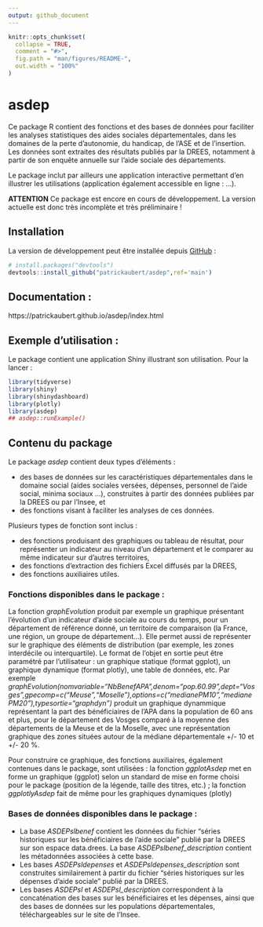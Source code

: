 ```yaml
---
output: github_document
---
```


<!-- README.md is generated from README.Rmd. Please edit that file -->

```r
knitr::opts_chunk$set(
  collapse = TRUE,
  comment = "#>",
  fig.path = "man/figures/README-",
  out.width = "100%"
)
```

# asdep

<!-- badges: start -->
<!-- badges: end -->

Ce package R contient des fonctions et des bases de données pour faciliter les analyses statistiques des aides sociales départementales, dans les domaines de la perte d'autonomie, du handicap, de l'ASE et de l'insertion. Les données sont extraites des résultats publiés par la DREES, notamment à partir de son enquête annuelle sur l'aide sociale des départements.

Le package inclut par ailleurs une application interactive permettant d'en illustrer les utilisations (application également accessible en ligne : ...).

**ATTENTION** Ce package est encore en cours de développement. La version actuelle est donc très incomplète et très préliminaire !

## Installation

La version de développement peut être installée depuis [GitHub](https://github.com/patrickaubert/asdep) :

``` r
# install.packages("devtools")
devtools::install_github("patrickaubert/asdep",ref='main')
```
## Documentation :

https://patrickaubert.github.io/asdep/index.html

## Exemple d'utilisation :

Le package contient une application Shiny illustrant son utilisation. Pour la lancer :

```r
library(tidyverse)
library(shiny)
library(shinydashboard)
library(plotly)
library(asdep)
## asdep::runExample()
```

## Contenu du package

Le package *asdep* contient deux types d'éléments :

* des bases de données sur les caractéristiques départementales dans le domaine social (aides sociales versées, dépenses, personnel de l'aide social, minima sociaux ...), construites à partir des données publiées par la DREES ou par l'Insee, et
* des fonctions visant à faciliter les analyses de ces données.

Plusieurs types de fonction sont inclus :

- des fonctions produisant des graphiques ou tableau de résultat, pour représenter un indicateur au niveau d'un département et le comparer au même indicateur sur d'autres territoires,
- des fonctions d'extraction des fichiers Excel diffusés par la DREES,
- des fonctions auxiliaires utiles.

### Fonctions disponibles dans le package :

La fonction *graphEvolution* produit par exemple un graphique présentant l'évolution d'un indicateur d'aide sociale au cours du temps, pour un département de référence donné, un territoire de comparaison (la France, une région, un groupe de département...). Elle permet aussi de représenter sur le graphique des éléments de distribution (par exemple, les zones interdécile ou interquartile). Le format de l'objet en sortie peut être paramétré par l'utilisateur : un graphique statique (format ggplot), un graphique dynamique (format plotly), une table de données, etc. Par exemple *graphEvolution(nomvariable="NbBenefAPA",denom="pop.60.99",dept="Vosges",gpecomp=c("Meuse","Moselle"),options=c("medianePM10","medianePM20"),typesortie="graphdyn")* produit un graphique dynammique représentant la part des bénéficiaires de l'APA dans la population de 60 ans et plus, pour le département des Vosges comparé à la moyenne des départements de la Meuse et de la Moselle, avec une représentation graphique des zones situées autour de la médiane départementale +/- 10 et +/- 20 %.

Pour construire ce graphique, des fonctions auxiliaires, également contenues dans le package, sont utilisées : la fonction *ggplotAsdep* met en forme un graphique (ggplot) selon un standard de mise en forme choisi pour le package (position de la légende, taille des titres, etc.) ;
la fonction *ggplotlyAsdep* fait de même pour les graphiques dynamiques (plotly)

### Bases de données disponibles dans le package :

* La base *ASDEPslbenef* contient les données du fichier "séries historiques sur les bénéficiaires de l'aide sociale" publié par la DREES sur son espace data.drees. La base *ASDEPslbenef_description* contient les métadonnées associées à cette base.
* Les bases *ASDEPsldepenses* et *ASDEPsldepenses_description* sont construites similairement à partir du fichier "séries historiques sur les dépenses d'aide sociale" publié par la DREES.
* Les bases *ASDEPsl* et *ASDEPsl_description* correspondent à la concaténation des bases sur les bénéficiaires et les dépenses, ainsi que des bases de données sur les populations départementales, téléchargeables sur le site de l'Insee.



